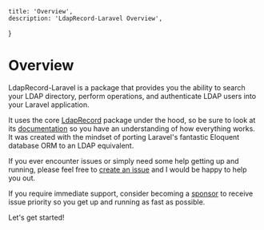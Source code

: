     title: 'Overview',
    description: 'LdapRecord-Laravel Overview',
}

# Overview

LdapRecord-Laravel is a package that provides you the ability to
search your LDAP directory, perform operations, and authenticate
LDAP users into your Laravel application.

It uses the core [LdapRecord](/docs/core/v1) package under the hood, so be sure to look at its
[documentation](/docs/core/v1) so you have an understanding of how everything works.
It was created with the mindset of porting Laravel's fantastic Eloquent
database ORM to an LDAP equivalent.

If you ever encounter issues or simply need some help getting up and running,
please feel free to [create an issue](https://github.com/DirectoryTree/LdapRecord/issues/new)
and I would be happy to help you out.

If you require immediate support, consider becoming a [sponsor](https://github.com/sponsors/stevebauman)
to receive issue priority so you get up and running as fast as possible.

Let's get started!
